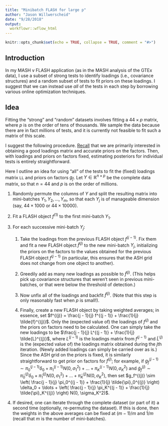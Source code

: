 ```yaml
---
title: "Minibatch FLASH for large p"
author: "Jason Willwerscheid"
date: "9/28/2018"
output:
  workflowr::wflow_html
---
```


```r
knitr::opts_chunk$set(echo = TRUE, collapse = TRUE, comment = "#>")
```


## Introduction

In my MASH v FLASH application (as in the MASH analysis of the GTEx data), I use a subset of strong tests to identify loadings (i.e., covariance structures) and a random subset of tests to fit priors on these loadings. I suggest that we can instead use *all* of the tests in each step by borrowing various online optimization techniques. 

## Idea

Fitting the "strong" and "random" datasets involves fitting a $44 \times p$ matrix, where $p$ is on the order of tens of thousands. We sample the data because there are in fact millions of tests, and it is currently not feasible to fit such a matrix of this scale.

I suggest the following procedure. [Recall](https://willwerscheid.github.io/MASHvFLASH/MASHvFLASHgtex2.html) that we are primarily interested in obtaining a good loadings matrix and accurate priors on the factors. Then, with loadings and priors on factors fixed, estimating posteriors for individual tests is entirely straightforward.

Here I outline an idea for using "all" of the tests to fit the (fixed) loadings matrix `LL` and priors on factors $g_f$. Let $Y \in \mathbb{R}^{n \times p}$ be the complete data matrix, so that $n = 44$ and $p$ is on the order of millions.

1. Randomly permute the columns of $Y$ and split the resulting matrix into mini-batches $Y_1, Y_2, \ldots, Y_m$, so that each $Y_j$ is of manageable dimension (say, $44 \times 1000$ or $44 \times 10000$).

1. Fit a FLASH object $f^{(1)}$ to the first mini-batch $Y_1$.

1. For each successive mini-batch $Y_j$:

    1. Take the loadings from the previous FLASH object $f^{(j - 1)}$. Fix them and fit a new FLASH object $\tilde{f}^{(j)}$ to the new mini-batch $Y_j$, initializing the priors on the factors to the values obtained for the previous FLASH object $f^{(j - 1)}$ (in particular, this ensures that the ASH grid does not change from one object to another).
  
    1. Greedily add as many new loadings as possible to $\tilde{f}^{(j)}$. (This helps pick up covariance structures that weren't seen in previous mini-batches, or that were below the threshold of detection.)
  
    1. Now unfix all of the loadings and backfit $\tilde{f}^{(j)}$. (Note that this step is only reasonably fast when $p$ is small!).
    
    1. Finally, create a new FLASH object by taking weighted averages; in essence, set $f^{(j)} = \frac{j - 1}{j} f^{(j - 1)} + \frac{1}{j} \tilde{f}^{(j)}$. Only the (expected value of) the loadings of $f^{(j)}$ and the priors on factors need to be calculated. One can simply take the new loadings to be $\frac{j - 1}{j} L^{(j - 1)} + \frac{1}{j} \tilde{L}^{(j)}$, where $L^{(j - 1)}$ is the loadings matrix from $f^{(j - 1)}$ and $\tilde{L}^{(j)}$ is the (expected value of) the loadings matrix obtained during the $j$th iteration. (Newly added loadings can simply be carried over as is.) Since the ASH grid on the priors is fixed, it is similarly straightforward to get prior on factors for $f^{(j)}$; for example, if $g_f^{(j - 1)} \sim \pi_0^{(j - 1)} \delta_0 + \pi_1^{(j - 1)} N(0, \sigma_1^2) + \ldots + \pi_K^{(j - 1)} N(0, \sigma_K^2)$ and $\tilde{g}_f^{(j)} \sim \tilde{\pi}_0^{(j)} \delta_0 + \tilde{\pi}_1^{(j)} N(0, \sigma_1^2) + \ldots + \tilde{\pi}_K^{(j)} N(0, \sigma_K^2)$, then set $g_f^{(j)} \sim \left( \frac{j - 1}{j} \pi_0^{(j - 1)} + \frac{1}{j} \tilde{\pi}_0^{(j)} \right) \delta_0 + \ldots + \left( \frac{j - 1}{j} \pi_K^{(j - 1)} + \frac{1}{j} \tilde{\pi}_K^{(j)} \right) N(0, \sigma_K^2)$.
    
1. If desired, one can iterate through the complete dataset (or part of it) a second time (optionally, re-permuting the dataset). If this is done, then the weights in the above averages can be fixed at $(m - 1) / m$ and $1 / m$ (recall that $m$ is the number of mini-batches).

